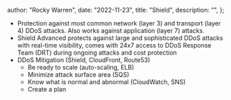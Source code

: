 
  author: "Rocky Warren",
  date: "2022-11-23",
  title: "Shield",
  description: "",
};


- Protection against most common network (layer 3) and transport (layer 4) DDoS attacks. Also works against application (layer 7) attacks.
- Shield Advanced protects against large and sophisticated DDoS attacks with real-time visibility, comes with 24x7 access to DDoS Response Team (DRT) during ongoing attacks and cost protection
- DDoS Mitigation (Shield, CloudFront, Route53)
  - Be ready to scale (auto-scaling, ELB)
  - Minimize attack surface area (SQS)
  - Know what is normal and abnormal (CloudWatch, SNS)
  - Create a plan
